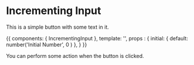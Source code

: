 
<Meta title="Input/Incrementing Input" component={IncrementingInput} />

# Incrementing Input

<Props of={IncrementingInput} />

This is a simple button with some text in it.

<Preview>
  <Story name="With Text">
    {{
        components: { IncrementingInput },
        template: '<incrementing-input :initial=initial></incrementing-input>',
        props : {
            initial: {
              default: number('Initial Number', 0 )
            },
        }
    }}
  </Story>
</Preview>

You can perform some action when the button is clicked.

<Preview>
  <RIncrementingInput></RIncrementingInput>
</Preview>
